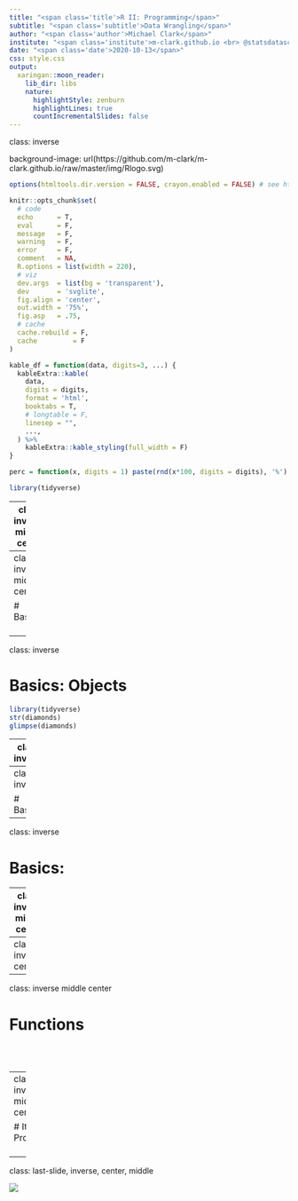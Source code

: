 ```yaml
---
title: "<span class='title'>R II: Programming</span>"
subtitle: "<span class='subtitle'>Data Wrangling</span>"
author: "<span class='author'>Michael Clark</span>"
institute: "<span class='institute'>m-clark.github.io <br> @statsdatasci <br> CSCAR, UM</span>"
date: "<span class='date'>2020-10-13</span>"
css: style.css
output:
  xaringan::moon_reader:
    lib_dir: libs
    nature:
      highlightStyle: zenburn
      highlightLines: true
      countIncrementalSlides: false
---
```

class: inverse

background-image: url(https://github.com/m-clark/m-clark.github.io/raw/master/img/Rlogo.svg)

```r
options(htmltools.dir.version = FALSE, crayon.enabled = FALSE) # see https://github.com/hadley/mastering-shiny/issues/132

knitr::opts_chunk$set(
  # code
  echo      = T,
  eval      = F,
  message   = F,
  warning   = F,
  error     = F,
  comment   = NA,
  R.options = list(width = 220),
  # viz
  dev.args  = list(bg = 'transparent'),
  dev       = 'svglite',
  fig.align = 'center',
  out.width = '75%',
  fig.asp   = .75,
  # cache
  cache.rebuild = F,
  cache         = F
)

kable_df = function(data, digits=3, ...) {
  kableExtra::kable(
    data,
    digits = digits,
    format = 'html',
    booktabs = T,
    # longtable = F,
    linesep = "",
    ...,
  ) %>% 
    kableExtra::kable_styling(full_width = F)
}

perc = function(x, digits = 1) paste(rnd(x*100, digits = digits), '%')
```

```r
library(tidyverse)
```


---
class: inverse, middle, center

### *Basics*

### *Iterative Programming*

### *Writing Functions*

### *More*


---
class: inverse middle center

# Basics
<br>
<br>
<i class="fas fa-laptop-code fa-5x"></i>

---
class: inverse 

# Basics: Objects

```r
library(tidyverse)
str(diamonds)
glimpse(diamonds)
```

---
class: inverse 

# Basics: Documentation

```r
sample(?)
```


---
class: inverse 

# Basics:


---
class: inverse 

# Basics:



---
class: inverse middle  center

# Iterative Programming
<br>
<br>
<i class="fas fa-sync-alt fa-5x"></i>

---
class: inverse  center
---
class: inverse middle  center

# Functions

<br>
<br>

<i class="fa fa-code fa-5x"></i>


---
class: inverse middle  center

# Iterative Programming
<br>
<br>
<i class="fab fa-r-project fa-5x"></i>


---
class: last-slide, inverse, center, middle



![](https://github.com/m-clark/m-clark.github.io/raw/master/img/Rlogo.svg)



